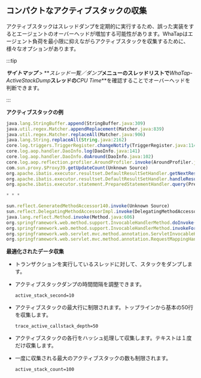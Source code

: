 ## コンパクトなアクティブスタックの収集

アクティブスタックはスレッドダンプを定期的に実行するため、誤った実装をするとエージェントのオーバーヘッドが増加する可能性があります。WhaTapはエージェント負荷を最小限に抑えながらアクティブスタックを収集するために、様々なオプションがあります。

:::tip

**_サイトマップ_** > **_スレッド一覧／ダンプ_**メニューのスレッドリストで**_WhaTap-ActiveStackDump_**スレッドの**_CPU Time_**を確認することでオーバーヘッドを判断できます。

:::

**アクティブスタックの例**

```javascript title='JAVA'
java.lang.StringBuffer.append(StringBuffer.java:309)
java.util.regex.Matcher.appendReplacement(Matcher.java:839)
java.util.regex.Matcher.replaceAll(Matcher.java:906)
java.lang.String.replaceAll(String.java:2162)
core.log.triggers.TriggerRegister.changeNotify(TriggerRegister.java:114)
core.log.aop.handler.DaoInfo.log(DaoInfo.java:141)
core.log.aop.handler.DaoInfo.doAround(DaoInfo.java:102)
core.log.aop.reflection.profiler.AroundProfiler.invoke(AroundProfiler.java:19)
com.sun.proxy.$Proxy39.getUpdateCount(Unknown Source)
org.apache.ibatis.executor.resultset.DefaultResultSetHandler.getNextResultSet(DefaultResultSetHandler.java:256)
org.apache.ibatis.executor.resultset.DefaultResultSetHandler.handleResultSets(DefaultResultSetHandler.java:193)
org.apache.ibatis.executor.statement.PreparedStatementHandler.query(PreparedStatementHandler.java:64)

* * *

sun.reflect.GeneratedMethodAccessor140.invoke(Unknown Source)
sun.reflect.DelegatingMethodAccessorImpl.invoke(DelegatingMethodAccessorImpl.java:43)
java.lang.reflect.Method.invoke(Method.java:606)
org.springframework.web.method.support.InvocableHandlerMethod.doInvoke(InvocableHandlerMethod.java:221)
org.springframework.web.method.support.InvocableHandlerMethod.invokeForRequest(InvocableHandlerMethod.java:136)
org.springframework.web.servlet.mvc.method.annotation.ServletInvocableHandlerMethod.invokeAndHandle(ServletInvocableHandlerMethod.java:114)
org.springframework.web.servlet.mvc.method.annotation.RequestMappingHandlerAdapter.invokeHandlerMethod(RequestMappingHandlerAdapter.java:827)
```

**最適化されたデータ収集**

-   トランザクションを実行しているスレッドに対して、スタックをダンプします。

-   アクティブスタックダンプの時間間隔を調整できます。 

    `active_stack_second=10`

-   アクティブスタックの最大行に制限されます。トップラインから基本の50行を収集します。

    `trace_active_callstack_depth=50`

-   アクティブスタックの各行をハッシュ処理して収集します。テキストは１度だけ収集します。 

-   一度に収集される最大のアクティブスタックの数も制限されます。  

    `active_stack_count=100`
